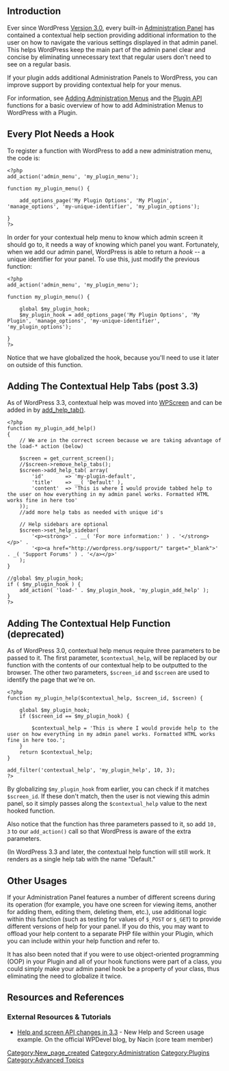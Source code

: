{{Languages|
{{en|Adding Contextual Help to Administration Menus}}
}}

== Introduction ==
Ever since WordPress [[Version 3.0]], every built-in [[Administration Panels#Help|Administration Panel]] has contained a contextual help section providing additional information to the user on how to navigate the various settings displayed in that admin panel. This helps WordPress keep the main part of the admin panel clear and concise by eliminating unnecessary text that regular users don't need to see on a regular basis.

If your plugin adds additional Administration Panels to WordPress, you can improve support by providing contextual help for your menus.

For information, see [[Adding Administration Menus]] and the [[Plugin API]] functions for a basic overview of how to add Administration Menus to WordPress with a Plugin.

== Every Plot Needs a Hook ==

To register a function with WordPress to add a new administration menu, the code is:

<pre>
<?php
add_action('admin_menu', 'my_plugin_menu');

function my_plugin_menu() {

 	add_options_page('My Plugin Options', 'My Plugin', 'manage_options', 'my-unique-identifier', 'my_plugin_options');

}
?>
</pre>

In order for your contextual help menu to know which admin screen it should go to, it needs a way of knowing which panel you want. Fortunately, when we add our admin panel, WordPress is able to return a ''hook'' -- a unique identifier for your panel. To use this, just modify the previous function:

<pre>
<?php
add_action('admin_menu', 'my_plugin_menu');

function my_plugin_menu() {

 	global $my_plugin_hook;
 	$my_plugin_hook = add_options_page('My Plugin Options', 'My Plugin', 'manage_options', 'my-unique-identifier', 'my_plugin_options');

}
?>
</pre>

Notice that we have globalized the hook, because you'll need to use it later on outside of this function.

== Adding The Contextual Help Tabs (post 3.3) ==
As of WordPress 3.3, contextual help was moved into [[Class_Reference/WP_Screen/|WPScreen]] and can be added in by [[Class_Reference/WP_Screen/add_help_tab|add_help_tab()]].

<pre>
<?php
function my_plugin_add_help()
{
	// We are in the correct screen because we are taking advantage of the load-* action (below)

	$screen = get_current_screen();
	//$screen->remove_help_tabs();
	$screen->add_help_tab( array(
		'id'       => 'my-plugin-default',
		'title'    => __( 'Default' ),
		'content'  => 'This is where I would provide tabbed help to the user on how everything in my admin panel works. Formatted HTML works fine in here too'
	));
	//add more help tabs as needed with unique id's

	// Help sidebars are optional
	$screen->set_help_sidebar(
		'<p><strong>' . __( 'For more information:' ) . '</strong></p>' .
		'<p><a href="http://wordpress.org/support/" target="_blank">' . _( 'Support Forums' ) . '</a></p>'
	);
}

//global $my_plugin_hook;
if ( $my_plugin_hook ) {
	add_action( 'load-' . $my_plugin_hook, 'my_plugin_add_help' );
}
?>
</pre>

== Adding The Contextual Help Function (deprecated) ==

As of WordPress 3.0, contextual help menus require three parameters to be passed to it. The first parameter, <tt>$contextual_help</tt>, will be replaced by our function with the contents of our contextual help to be outputted to the browser. The other two parameters, <tt>$screen_id</tt> and <tt>$screen</tt> are used to identify the page that we're on.

<pre>
<?php
function my_plugin_help($contextual_help, $screen_id, $screen) {

	global $my_plugin_hook;
	if ($screen_id == $my_plugin_hook) {

		$contextual_help = 'This is where I would provide help to the user on how everything in my admin panel works. Formatted HTML works fine in here too.';
	}
	return $contextual_help;
}

add_filter('contextual_help', 'my_plugin_help', 10, 3);
?>
</pre>

By globalizing <tt>$my_plugin_hook</tt> from earlier, you can check if it matches <tt>$screen_id</tt>. If these don't match, then the user is not viewing this admin panel, so it simply passes along the <tt>$contextual_help</tt> value to the next hooked function.

Also notice that the function has three parameters passed to it, so add <tt>10, 3</tt> to our <tt>add_action()</tt> call so that WordPress is aware of the extra parameters.

(In WordPress 3.3 and later, the contextual help function will still work. It renders as a single help tab with the name "Default."

== Other Usages ==

If your Administration Panel features a number of different screens during its operation (for example, you have one screen for viewing items, another for adding them, editing them, deleting them, etc.), use additional logic within this function (such as testing for values of <tt>$_POST</tt> or <tt>$_GET</tt>) to provide different versions of help for your panel. If you do this, you may want to offload your help content to a separate PHP file within your Plugin, which you can include within your help function and refer to.

It has also been noted that if you were to use object-oriented programming (OOP) in your Plugin and all of your hook functions were part of a class, you could simply make your admin panel hook be a property of your class, thus eliminating the need to globalize it twice.

[[Category:New_page_created]] [[Category:Administration]] [[Category:Plugins]] [[Category:Advanced Topics]]

== Resources and References ==

=== External Resources & Tutorials ===

* [http://wpdevel.wordpress.com/2011/12/06/help-and-screen-api-changes-in-3-3/ Help and screen API changes in 3.3] - New Help and Screen usage example. On the official WPDevel blog, by Nacin (core team member)